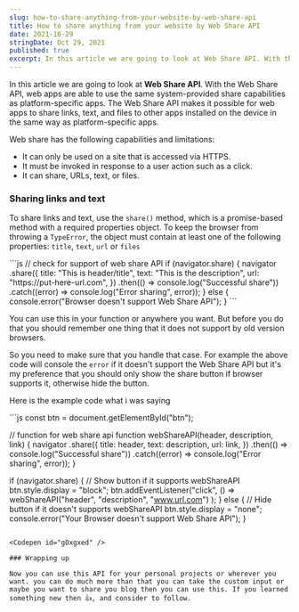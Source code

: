 ```yaml
---
slug: how-to-share-anything-from-your-website-by-web-share-api
title: How to share anything from your website by Web Share API
date: 2021-10-29
stringDate: Oct 29, 2021
published: true
excerpt: In this article we are going to look at Web Share API. With the Web Share API, web apps are able to use the same system-provided share capabilities as platform-specific apps.
---
```


In this article we are going to look at **Web Share API**. With the Web Share API, web apps are able to use the same system-provided share capabilities as platform-specific apps. The Web Share API makes it possible for web apps to share links, text, and files to other apps installed on the device in the same way as platform-specific apps.

Web share has the following capabilities and limitations:

- It can only be used on a site that is accessed via HTTPS.
- It must be invoked in response to a user action such as a click.
- It can share, URLs, text, or files.

### Sharing links and text

To share links and text, use the `share()` method, which is a promise-based method with a required properties object. To keep the browser from throwing a `TypeError`, the object must contain at least one of the following properties: `title`, `text`, `url` or `files`

<CodeTitle title="script.js" />
```js
// check for support of web share API
if (navigator.share) {
  navigator
    .share({
      title: "This is header/title",
      text: "This is the description",
      url: "https://put-here-url.com",
    })
    .then(() => console.log("Successful share"))
    .catch((error) => console.log("Error sharing", error));
} else {
  console.error("Browser doesn't support Web Share API");
}
```

You can use this in your function or anywhere you want. But before you do that you should remember one thing that it does not support by old version browsers.

So you need to make sure that you handle that case. For example the above code will console the `error` if it doesn't support the Web Share API but it's my preference that you should only show the share button if browser supports it, otherwise hide the button.

Here is the example code what i was saying

<CodeTitle title="script.js" />
```js
const btn = document.getElementById("btn");

// function for web share api
function webShareAPI(header, description, link) {
  navigator
    .share({
      title: header,
      text: description,
      url: link,
    })
    .then(() => console.log("Successful share"))
    .catch((error) => console.log("Error sharing", error));
}

if (navigator.share) {
  // Show button if it supports webShareAPI
  btn.style.display = "block";
  btn.addEventListener("click", () =>
    webShareAPI("header", "description", "www.url.com")
  );
} else {
  // Hide button if it doesn't supports webShareAPI
  btn.style.display = "none";
  console.error("Your Browser doesn't support Web Share API");
}
```

<Codepen id="gOxgxed" />

### Wrapping up

Now you can use this API for your personal projects or wherever you want. you can do much more than that you can take the custom input or maybe you want to share you blog then you can use this. If you learned something new then 👍, and consider to follow.
